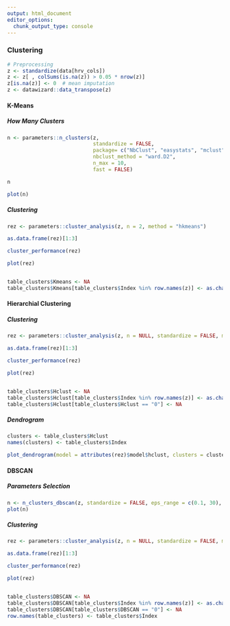 ```yaml
---
output: html_document
editor_options: 
  chunk_output_type: console
---
```



### Clustering


```r
# Preprocessing
z <- standardize(data[hrv_cols])
z <- z[ , colSums(is.na(z)) > 0.05 * nrow(z)]
z[is.na(z)] <- 0  # mean imputation
z <- datawizard::data_transpose(z)
```


#### K-Means

##### How Many Clusters

```r
n <- parameters::n_clusters(z, 
                            standardize = FALSE, 
                            package= c("NbClust", "easystats", "mclust"), 
                            nbclust_method = "ward.D2",
                            n_max = 10,
                            fast = FALSE)

n

plot(n) 
```


##### Clustering

```r
rez <- parameters::cluster_analysis(z, n = 2, method = "hkmeans")

as.data.frame(rez)[1:3]

cluster_performance(rez)

plot(rez)


table_clusters$Kmeans <- NA
table_clusters$Kmeans[table_clusters$Index %in% row.names(z)] <- as.character(predict(rez))
```



#### Hierarchial Clustering

##### Clustering

```r
rez <- parameters::cluster_analysis(z, n = NULL, standardize = FALSE, method = "hclust", distance_method = "correlation", hclust_method = "average", ci = 0.90)

as.data.frame(rez)[1:3]

cluster_performance(rez)

plot(rez)


table_clusters$Hclust <- NA
table_clusters$Hclust[table_clusters$Index %in% row.names(z)] <- as.character(predict(rez))
table_clusters$Hclust[table_clusters$Hclust == "0"] <- NA
```


##### Dendrogram

```r
clusters <- table_clusters$Hclust
names(clusters) <- table_clusters$Index

plot_dendrogram(model = attributes(rez)$model$hclust, clusters = clusters)
```

#### DBSCAN

##### Parameters Selection

```r
n <- n_clusters_dbscan(z, standardize = FALSE, eps_range = c(0.1, 30), min_size = 2, method = "kNN")
plot(n)
```

##### Clustering

```r
rez <- parameters::cluster_analysis(z, n = NULL, standardize = FALSE, method = "dbscan", dbscan_eps = 16, min_size = 2)

as.data.frame(rez)[1:3]

cluster_performance(rez)

plot(rez)


table_clusters$DBSCAN <- NA
table_clusters$DBSCAN[table_clusters$Index %in% row.names(z)] <- as.character(predict(rez))
table_clusters$DBSCAN[table_clusters$DBSCAN == "0"] <- NA
row.names(table_clusters) <- table_clusters$Index
```
